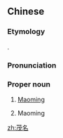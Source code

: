 ==Chinese==
{{zh-forms}}
{{wikipedia|茂名市|lang=zh}}

===Etymology===
{{named-after|潘茂名|lang=zh|nat=[[w:Jin dynasty (265–420)|Jin]] ({{zh-l|*晉}}) dynasty|occ=Taoist scholar|occ2=doctor|wplink=zh:潘茂名|tr=Pān Màomíng}}.

===Pronunciation===
{{zh-pron
|m=Màomíng
|c=mau6 ming4
|cat=pn
}}

===Proper noun===
{{zh-proper noun}}

# {{zh-div|市}} [[Maoming]] {{gloss|a [[prefecture]]-[[level]] [[city]] of [[Guangdong]], [[China]]}}
# {{zh-div|縣}} {{lb|zh|historical}} Maoming {{gloss|a former [[county]] in [[imperial]] [[China]]}}


{{zh-cat|Cities in China}}

[[zh:茂名]]
